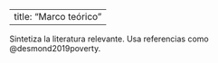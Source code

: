 ﻿---
title: "Marco teórico"
---
Sintetiza la literatura relevante. Usa referencias como @desmond2019poverty.

